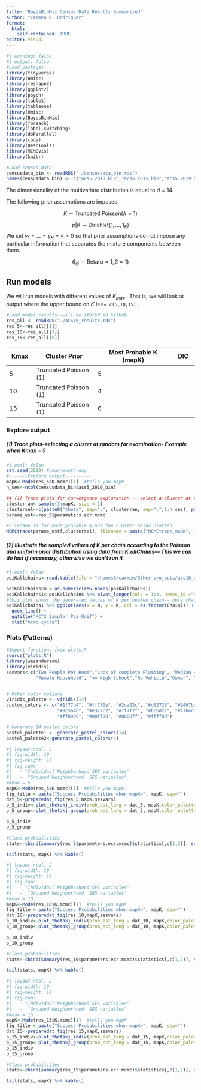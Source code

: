 ```yaml
---
title: "BayesBinMix Census Data Results Summarized"
author: "Carmen B. Rodriguez"
format: 
  html:
    self-contained: TRUE
editor: visual
---
```


```r
#| warning: false
#| output: false
#Load packages
library(tidyverse)
library(Hmisc)
library(reshape2)
library(ggplot2)
library(psych)
library(table1)
library(tableone)
library(Hmisc)
library(BayesBinMix)
library(foreach)
library(label.switching)
library(doParallel)
library(coda)
library(DescTools)
library(MCMCvis)
library(knitr)
```

```r
#Load census data
censusdata_bin <- readRDS("./censusdata_bin.rds")
names(censusdata_bin) <- c("acs5_2010_bin","acs5_2015_bin","acs5_2019_bin")

```

The dimensionality of the multivariate distribution is equal to $d = 14$.

The following prior assumptions are imposed

$$K \sim \text{Truncated Poisson}(\lambda = 1)$$

$$p|K \sim \text{Dirichlet}(1,..., 1_K)$$ We set $\gamma_1=...= \gamma_K =\gamma > 0$ so that prior assumptions do not impose any particular information that separates the mixture components between them.

$$\theta_{kj} \sim \text{Beta}(\alpha=1, \beta=1)$$

## Run models

We will run models with different values of $K_{max}$ . That is, we will look at output where the upper bound on $K$ is `K= c(5,10,15)` .

```r
#Load model results--will be stored in GitHub
res_all <- readRDS("./ACS10_results.rds")
res_5<-res_all[[1]]
res_10<-res_all[[3]]
res_15<-res_all[[5]]
```

| **Kmax** | **Cluster Prior**     | **Most Probable K (mapK)** | **DIC** |
|----------|-----------------------|----------------------------|---------|
| 5        | Truncated Poisson (1) |  5                         |         |
| 10       | Truncated Poisson (1) | 4                          |         |
| 15       | Truncated Poisson (1) | 6                          |         |

### Explore output

##### (1) Trace plots-selecting a cluster at random for examination- Example when Kmax = 5

```r
#| eval: false
set.seed(2020) #year-month-day
#-------Explore output---------
mapK<-Mode(res_5$K.mcmc)[1]  #tells you mapK
n_ses<-ncol(censusdata_bin$acs5_2010_bin)

## (1) Trace plots for convergence exploration -- select a cluster at random
clusterran<-sample(1:mapK, size = 1)
clustersel<-c(paste0("theta", sep=".", clusterran, sep=".",1:n_ses), paste("p", clusterran, sep = "."))
params_est<-res_5$parameters.ecr.mcmc

#Filename is for most probable K,not the cluster being plotted
MCMCtrace(params_est[,clustersel], filename = paste("MCMCtrace_mapK", mapK, sep = "_"), wd = "./Figures")
```

##### (2) Illustrate the sampled values of K per chain according to the Poisson and uniform prior distribution using data from K.allChains--- This we can do last if necessary, otherwise we don't run it

```r
#| eval: false
poiKallchains<-read.table(file = "/homes6/carmen/Other projects/acs10_res_poiunif_demo/K.allChains.txt",header = T)

poiKallchains$m <-as.numeric(row.names(poiKallchains))
poiKallchains1<-poiKallchains %>% pivot_longer(cols = 1:4, names_to ="Chain", values_to = "K")
#this plot shows the generated values of K per heated chain-- note chain 1 is the original (^1)
poiKallchains1 %>% ggplot(aes(x = m, y = K, col = as.factor(Chain))) + 
  geom_line() + 
  ggtitle("MC^3 Sampler Poi-Unif") + 
  xlab("mcmc cycle")

```

### **Plots** (Patterns)

```r
#Import functions from plots.R
source("plots.R")
library(wesanderson)
library(viridis)
sesvars<-c("Two People Per Room","Lack of complete Plumbing", "Median Household Income", ">= Bacherlor's Degree", "Below Poverty Line", "< High School",
           "Female Household", ">= High School","No Vehicle","Owner", "Renter", "Unemployment","White Collar Occupation", "SNAP Benefits")


# Other color options
viridis_palette <- viridis(14)
custom_colors <- c("#1f77b4", "#ff7f0e", "#2ca02c", "#d62728", "#9467bd", 
                   "#8c564b", "#e377c2", "#7f7f7f", "#bcbd22", "#17becf",
                   "#ff0000", "#00ff00", "#0000ff", "#ffff00")

# Generate 14 pastel colors
pastel_palette1 <- generate_pastel_colors(14)
pastel_palette2<-generate_pastel_colors(4)

```

```r
#| layout-ncol: 2
#| fig-width: 10
#| fig-height: 10
#| fig-cap: 
#|   - "Individual Neighborhood SES variables"
#|   -  "Grouped Neighborhood  SES variables"
#Kmax = 5
mapK<-Mode(res_5$K.mcmc)[1]  #tells you mapK
fig_title = paste("Success Probabilities when mapK=", mapK, sep="")
dat_5<-preparedat_fig(res_5,mapK,sesvars)
p_5_indiv<-plot_thetakj_indiv(prob_est_long = dat_5, mapK,color_palette = pastel_palette1, fig_title)
p_5_group<-plot_thetakj_group(prob_est_long = dat_5, mapK,color_palette = pastel_palette2, fig_title)

p_5_indiv
p_5_group
```

```r
#Class probabilities
stats<-cbind(summary(res_5$parameters.ecr.mcmc)$statistics[,c(1,2)], summary(res_5$parameters.ecr.mcmc)$quantiles[,c(1,5)])

tail(stats, mapK) %>% kable()

```

```r
#| layout-ncol: 2
#| fig-width: 10
#| fig-height: 10
#| fig-cap: 
#|   - "Individual Neighborhood SES variables"
#|   -  "Grouped Neighborhood  SES variables"
#Kmax = 10
mapK<-Mode(res_10$K.mcmc)[1]  #tells you mapK
fig_title = paste("Success Probabilities when mapK=", mapK, sep="")
dat_10<-preparedat_fig(res_10,mapK,sesvars)
p_10_indiv<-plot_thetakj_indiv(prob_est_long = dat_10, mapK,color_palette = pastel_palette1, fig_title)
p_10_group<-plot_thetakj_group(prob_est_long = dat_10, mapK,color_palette = pastel_palette2, fig_title)

p_10_indiv
p_10_group

```

```r
#Class probabilities
stats<-cbind(summary(res_10$parameters.ecr.mcmc)$statistics[,c(1,2)], summary(res_10$parameters.ecr.mcmc)$quantiles[,c(1,5)])

tail(stats, mapK) %>% kable()

```

```r
#| layout-ncol: 2
#| fig-width: 10
#| fig-height: 10
#| fig-cap: 
#|   - "Individual Neighborhood SES variables"
#|   -  "Grouped Neighborhood  SES variables"
#Kmax = 15
mapK<-Mode(res_15$K.mcmc)[1]  #tells you mapK
fig_title = paste("Success Probabilities when mapK=", mapK, sep="")
dat_15<-preparedat_fig(res_15,mapK,sesvars)
p_15_indiv<-plot_thetakj_indiv(prob_est_long = dat_15, mapK,color_palette = pastel_palette1, fig_title)
p_15_group<-plot_thetakj_group(prob_est_long = dat_15, mapK,color_palette = pastel_palette2, fig_title)
p_15_indiv
p_15_group
```

```r
#Class probabilities
stats<-cbind(summary(res_15$parameters.ecr.mcmc)$statistics[,c(1,2)], summary(res_15$parameters.ecr.mcmc)$quantiles[,c(1,5)])

tail(stats, mapK) %>% kable()
```
